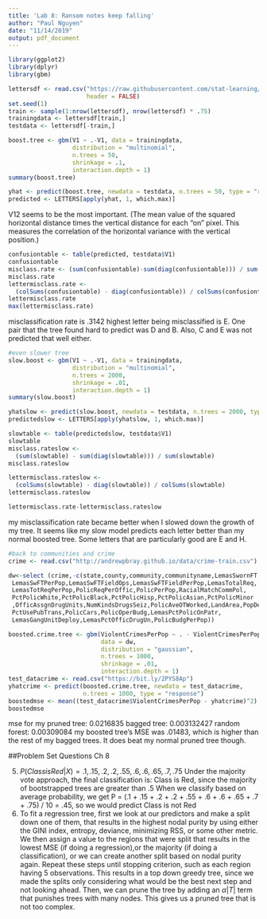 ```yaml
---
title: 'Lab 8: Ransom notes keep falling'
author: "Paul Nguyen"
date: "11/14/2019"
output: pdf_document
---
```


```r
library(ggplot2)
library(dplyr)
library(gbm)
```


```r
lettersdf <- read.csv("https://raw.githubusercontent.com/stat-learning/course-materials/master/data/letters.csv",
                      header = FALSE)
set.seed(1)
train <- sample(1:nrow(lettersdf), nrow(lettersdf) * .75)
trainingdata <- lettersdf[train,]
testdata <- lettersdf[-train,]

boost.tree <- gbm(V1 ~ .-V1, data = trainingdata,
                  distribution = "multinomial",
                  n.trees = 50,
                  shrinkage = .1,
                  interaction.depth = 1)
summary(boost.tree)

yhat <- predict(boost.tree, newdata = testdata, n.trees = 50, type = "response")
predicted <- LETTERS[apply(yhat, 1, which.max)]


```
V12 seems to be the most important. (The mean value of the squared horizontal distance
times the vertical distance for each “on” pixel. This measures the correlation of the
horizontal variance with the vertical position.)


```r
confusiontable <- table(predicted, testdata$V1)
confusiontable
misclass.rate <- (sum(confusiontable)-sum(diag(confusiontable))) / sum(confusiontable)
misclass.rate
lettermisclass.rate <- 
  (colSums(confusiontable) - diag(confusiontable)) / colSums(confusiontable)
lettermisclass.rate
max(lettermisclass.rate)
```
misclassification rate is .3142
highest letter being misclassified is E.
One pair that the tree found hard to predict was D and B. Also, C and E was not 
predicted that well either.

```r
#even slower tree
slow.boost <- gbm(V1 ~ .-V1, data = trainingdata,
                  distribution = "multinomial",
                  n.trees = 2000,
                  shrinkage = .01,
                  interaction.depth = 1)
summary(slow.boost)

yhatslow <- predict(slow.boost, newdata = testdata, n.trees = 2000, type = "response")
predictedslow <- LETTERS[apply(yhatslow, 1, which.max)]

slowtable <- table(predictedslow, testdata$V1)
slowtable
misclass.rateslow <- 
  (sum(slowtable) - sum(diag(slowtable))) / sum(slowtable)
misclass.rateslow

lettermisclass.rateslow <- 
  (colSums(slowtable) - diag(slowtable)) / colSums(slowtable)
lettermisclass.rateslow

lettermisclass.rate-lettermisclass.rateslow
```
my misclassification rate became better when I slowed down the growth of my tree.
It seems like my slow model predicts each letter better than my normal boosted tree.
Some letters that are particularly good are E and H.


```r
#back to communities and crime
crime <- read.csv("http://andrewpbray.github.io/data/crime-train.csv") 

dw<-select (crime,-c(state,county,community,communityname,LemasSwornFT,
 LemasSwFTPerPop,LemasSwFTFieldOps,LemasSwFTFieldPerPop,LemasTotalReq,
 LemasTotReqPerPop,PolicReqPerOffic,PolicPerPop,RacialMatchCommPol,
 PctPolicWhite,PctPolicBlack,PctPolicHisp,PctPolicAsian,PctPolicMinor
 ,OfficAssgnDrugUnits,NumKindsDrugsSeiz,PolicAveOTWorked,LandArea,PopDens,
 PctUsePubTrans,PolicCars,PolicOperBudg,LemasPctPolicOnPatr,
 LemasGangUnitDeploy,LemasPctOfficDrugUn,PolicBudgPerPop))

boosted.crime.tree <- gbm(ViolentCrimesPerPop ~ . - ViolentCrimesPerPop,
                          data = dw,
                          distribution = "gaussian",
                          n.trees = 1000,
                          shrinkage = .01,
                          interaction.depth = 1)
test_datacrime <- read.csv("https://bit.ly/2PYS8Ap")
yhatcrime <- predict(boosted.crime.tree, newdata = test_datacrime,
                     n.trees = 1000, type = "response")
boostedmse <- mean((test_datacrime$ViolentCrimesPerPop - yhatcrime)^2)
boostedmse

```
mse for my pruned tree: 0.0216835
bagged tree: 0.003132427
random forest:  0.00309084
my boosted tree's MSE was .01483, which is higher than the rest of my bagged trees.
It does beat my normal pruned tree though.



##Problem Set Questions
Ch 8

5)
$P(Class is Red| X) = .1, .15, .2, .2, .55, .6, .6, .65, .7, .75$
Under the majority vote approach, the final classification is: Class is Red,
since the majority of bootstrapped trees are greater than .5
When we classify based on average probability, we get 
P = (.1 + .15 + .2 + .2 + .55 + .6 + .6 + .65 + .7 + .75) / 10 = .45,
so we would predict Class is not Red
6)
To fit a regression tree, first we look at our predictors and make a split down
one of them, that results in the highest nodal purity by using either the GINI
index, entropy, deviance, minimizing RSS, or some other metric. We then assign 
a value to the regions that were split that results in the lowest MSE 
(if doing a regression),or the majority (if doing a classification), or we can 
create another split based on nodal purity again. Repeat these steps until 
stopping criterion, such as each region having 5 observations. This results in
a top down greedy tree, since we made the splits only considering what would be 
the best next step and not looking ahead. Then, we can prune the tree by adding
an $\alpha|T|$ term that punishes trees with many nodes. This gives us a pruned
tree that is not too complex.



